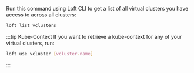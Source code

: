 Run this command using Loft CLI to get a list of all virtual clusters you have access to across all clusters:
```bash
loft list vclusters
```

:::tip Kube-Context
If you want to retrieve a kube-context for any of your virtual clusters, run:
```bash
loft use vcluster [vcluster-name]
```
:::